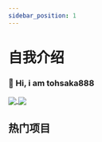 ```yaml
---
sidebar_position: 1
---
```


# 自我介绍

<!--
### Hi there 👋

**tohsaka888/tohsaka888** is a ✨ _special_ ✨ repository because its `README.md` (this file) appears on your GitHub profile.

Here are some ideas to get you started:

- 🔭 I’m currently working on ...
- 🌱 I’m currently learning ...
- 👯 I’m looking to collaborate on ...
- 🤔 I’m looking for help with ...
- 💬 Ask me about ...
- 📫 How to reach me: ...
- 😄 Pronouns: ...
- ⚡ Fun fact: ...
-->

### 👋 Hi, i am tohsaka888

<a href="https://github.com/anuraghazra/github-readme-stats">
  <img
    align="center"
    src="https://github-readme-stats.vercel.app/api?username=tohsaka888&count_private=true&show_icons=true&include_all_commits=true&hide_border=true&hide_title=true"
  />
</a>
<a href="https://github.com/anuraghazra/github-readme-stats">
  <img
    align="center"
    src="https://github-readme-stats.vercel.app/api/top-langs/?username=tohsaka888&langs_count=3&hide_title=true&hide_border=true"
  />
</a>

## 热门项目